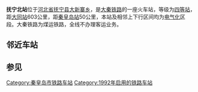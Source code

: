 {{Infobox China railway station
|车站名称 = 抚宁北站
|车站位置 = [[河北省|河北省]][[抚宁县|抚宁县]][[大新寨镇|大新寨镇]]
|code=13805<ref>{{cite book|author=铁道部电子计算技术中心, 铁道部运输局|title=铁路车站站名代码表：TMIS使用|publisher=中国铁道出版社|location=北京|year=1998|isbn=9787113030995|pages=13}}</ref>
|commercial_code = FBV
|归属 = [[太原铁路局|太原铁路局]]
|线路 = [[大秦铁路|大秦铁路]]
|车站等级 = [[四等站_(中国)|四等站]]
}}
'''抚宁北站'''位于[[河北省|河北省]][[抚宁县|抚宁县]][[大新寨乡|大新寨乡]]，是[[大秦铁路|大秦铁路]]的一座火车站，等级为[[四等站_(中国)|四等站]]，距[[大同站|大同站]]603公里，距[[秦皇岛站|秦皇岛站]]50公里，本站及相邻上下行区间均为[[电气化|电气化]]区段。大秦铁路为煤运铁路，全线不办理客运业务。

==邻近车站==
{{Start rail box|[[中国铁路|中国铁路]]}}
{{s-inop| [[卢龙北站|卢龙北站]]|{{站|大同}}方向}}
{{s-line|[[大秦铁路|大秦铁路]]}}
{{s-inop|[[西张庄站|西张庄站]]|{{站|柳村南}}方向}}
{{End box}}
==参见==


{{大秦铁路}}

[[Category:秦皇岛市铁路车站|Category:秦皇岛市铁路车站]]
[[Category:1992年启用的铁路车站|Category:1992年启用的铁路车站]]